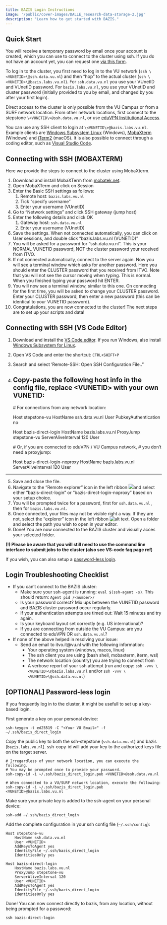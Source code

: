 ```yaml
---
title: BAZIS Login Instructions
image: '/public/cover-images/DALLE_research-data-storage-2.jpg'
description: "Learn how to get started with BAZIS."
---
```



## Quick Start


You will receive a temporary password by email once your account is created, which you can use to connect to the cluster using ssh. If you do not have an account yet, you can request one [via this form](https://services.vu.nl/esc?id=sc_cat_item&sys_id=83139c79473e8150bfa46d72e36d432e).  

To log in to the cluster, you first need to log in to the VU network (`ssh \<VUNETID>\@ssh.data.vu.nl`) and then “hop” to the actual cluster (`ssh \<VUNETID>\@bazis.labs.vu.nl`). For `ssh.data.vu.nl` you use your VUnetID and VUnetID password. For `bazis.labs.vu.nl`, you use your VUnetID and cluster password (initially provided to you by email, and changed by you after your first login). 

Direct access to the cluster is only possible from the VU Campus or from a SURF network location. From other network locations, first connect to the stepstone `\<VUNETID\>@ssh.data.vu.nl`, or use [eduVPN Institutional Access](https://www.eduvpn.org/client-apps/).

You can use any SSH client to login at `\<VUNETID\>@bazis.labs.vu.nl`. Example clients are [Windows Subsystem Linux](https://learn.microsoft.com/en-us/windows/wsl/) (Windows), [MobaXterm](https://mobaxterm.mobatek.net/) (Windows) and [iTerm2](https://iterm2.com/) (macOS). It is also possible to connect through a coding editor, such as [Visual Studio Code](https://code.visualstudio.com/).


## Connecting with SSH (MOBAXTERM)
Here we provide the steps to connect to the cluster using MobaXterm.

1. Download and install MobaXTerm from [mobatek.net](https://mobaxterm.mobatek.net/download.html).
2. Open MobaXTerm and click on Session
3. Enter the Basic SSH settings as follows:
   1. Remote host: `bazis.labs.vu.nl`
   2. Tick "specify username"
   3. Enter your username (VUnetID)
4. Go to “Network settings” and click SSH gateway (jump host)
5. Enter the following details and click OK
   1. Gateway host: `ssh.data.vu.nl`
   2. Enter your username (VUnetID)
6. Save the settings. When not connected automatically, you can click on User sessions, and double click "bazis.labs.vu.nl (VUNETID)"
7. You will be asked for a password for "ssh.data.vu.nl". This is your NORMAL VUNETID password, NOT the cluster password your received from ITVO.
8. If not connected automatically, connect to the server again. Now you will see a terminal window which asks for another password. Here you should enter the CLUSTER password that you received from ITVO. Note that you will not see the cursor moving when typing. This is normal. When you finished typing your password hit ENTER.
9. You will now see a terminal window, similar to this one. On connecting for the first time, you will be asked to change your CLUSTER password. Enter your CLUSTER password, then enter a new password (this can be identical to your VUNETID password).
10. Congratulations, you are now connected to the cluster! The next steps are to set up your scripts and data!


## Connecting with SSH (VS Code Editor)

1. Download and install the [VS Code editor](https://code.visualstudio.com/). If you run Windows, also install [Windows Subsystem for Linux](https://learn.microsoft.com/en-us/windows/wsl/).
2. Open VS Code and enter the shortcut: `CTRL+SHIFT+P`
3. Search and select 'Remote-SSH: Open SSH Configuration File.."
4. Copy-paste the following host info in the config file, replace \<VUNETID> with your own VUNETID:
---
    # For connections from any network location:
    
    Host stepstone-vu
        HostName ssh.data.vu.nl
        User <VUNETID>
        PubkeyAuthentication no

    Host bazis-direct-login
        HostName bazis.labs.vu.nl
        ProxyJump stepstone-vu
        ServerAliveInterval 120
        User <VUNETID>


    # Or, if you are connected to eduVPN / VU Campus network, 
    # you don't need a proxyjump:

    Host bazis-direct-login-noproxy
        HostName bazis.labs.vu.nl
        ServerAliveInterval 120
        User <VUNETID>

---
5. Save and close the file. 
6. Navigate to the "Remote explorer" icon in the left ribbon ![ ](image-2.png)and select either "bazis-direct-login" or "bazis-direct-login-noproxy" based on your setup choice.
7. You will be prompted twice for a password, first for `ssh.data.vu.nl` , then for `bazis.labs.vu.nl`.
8. Once connected, your files may not be visible right a way. If they are not, select the "explorer" icon in the left ribbon ![alt text](image-3.png). Open a folder and select the path you wish to open in your editor.
9. Done! You are now connected to the BAZIS cluster and visually acces your selected folder. 
    
**(!) Please be aware that you will still need to use the command line interface to submit jobs to the cluster (also see VS-code faq page ref)**

If you wish, you can also setup a [password-less login](#[TIP]-Password-less-login).

## Login Troubleshooting Checklist 

- If you can't connect to the BAZIS cluster:
  - Make sure your ssh-agent is running: `eval $(ssh-agent -s)`. This should return: `Agent pid /<number>/`
  - Is your password correct? Mix ups between the VUNETID password and BAZIS cluster password occur regularly. 
  - If your authentication attempts are timed out: Wait 15 minutes and try again.
  - Is your keyboard layout set correctly (e.g. US international)?
  - If you are connecting from outside the VU Campus: are you connected to eduVPN OR `ssh.data.vu.nl`?

- If none of the above helped in resolving your issue:
  - Send an email to itvo.it@vu.nl with the following information:
    - Your operating system (windows, macos, linux)
    - The ssh client you are using (bash shell, mobaxterm, iterm, wsl)
    - The network location (country) you are trying to connect from
    - A verbose report of your ssh attempt (run and copy:  `ssh -vvv \<VUNETID>\@bazis.labs.vu.nl` and/or `ssh -vvv \<VUNETID>\@ssh.data.vu.nl`)


## [OPTIONAL] Password-less login
If you frequently log in to the cluster, it might be usefull to set up a key-based login. 

First generate a key on your personal device:
    
    ssh-keygen -t ed25519 -C "<Your VU Email>" -f ~/.ssh/bazis_direct_login

Copy the public key to both the ssh-stepstone (`ssh.data.vu.nl`) and bazis (`bazis.labs.vu.nl`). ssh-copy-id will add your key to the authorized keys file on the target server. 
    
    # Irregardless of your network location, you can execute the following. 
    # You may be prompted once to provide your password.
    ssh-copy-id -i ~/.ssh/bazis_direct_login.pub <VUNETID>@ssh.data.vu.nl

    # When connected to a VU/SURF network location, execute the following:
    ssh-copy-id -i ~/.ssh/bazis_direct_login.pub <VUNETID>@bazis.labs.vu.nl

Make sure your private key is added to the ssh-agent on your personal device:

    ssh-add ~/.ssh/bazis_direct_login

Add the complete configuration in your ssh config file (`~/.ssh/config`):
    
    Host stepstone-vu
        HostName ssh.data.vu.nl
        User <VUNETID>
        AddKeysToAgent yes
        IdentityFile ~/.ssh/bazis_direct_login
        IdentitiesOnly yes

    Host bazis-direct-login
        HostName bazis.labs.vu.nl
        ProxyJump stepstone-vu
        ServerAliveInterval 120
        User <VUNETID> 
        AddKeysToAgent yes
        IdentityFile ~/.ssh/bazis_direct_login
        IdentitiesOnly yes

Done! You can now connect directly to bazis, from any location, without being prompted for a password:

    ssh bazis-direct-login

